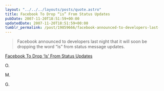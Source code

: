 ```yaml
---
layout: "../../../layouts/posts/quote.astro"
title: Facebook To Drop “is” From Status Updates
pubDate: 2007-11-20T18:51:59+00:00
updatedDate: 2007-11-20T18:51:59+00:00
tumblr_permalink: /post/19859666/facebook-announced-to-developers-last-night-that
---
```


> Facebook announced to developers last night that it will soon be dropping the word &ldquo;is&rdquo; from status message updates.

[Facebook To Drop ‘Is’ From Status Updates](http://www.readwriteweb.com/archives/facebook_to_drop_is_from_status.php)

O.

M.

G.
